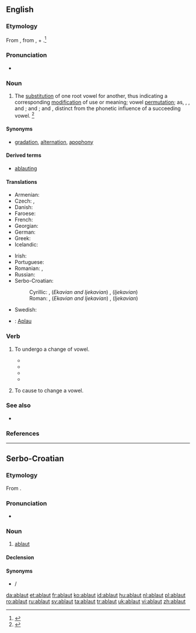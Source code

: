{{also|Ablaut}}
==English==
{{wikipedia|Indo-European ablaut}}

===Etymology===
From {{etyl|de|en}} {{term|Ablaut||off-sound|lang=de}}, from {{term|ab||off|lang=de}}, + {{term|Laut||sound|lang=de}}.<ref>{{reference-book |editor=Morris, William |title=The American Heritage Dictionary of the English Language |origyear=1969 |year=1971 |publisher=American Heritage Publishing Co., Inc. |location=New York, NY |isbn=0-395-09066-0 |pages=3 }}</ref>

===Pronunciation===
* {{a|US}} {{IPA|/ˈɑbˌlaʊt/|/ˈɑpˌlaʊt/|/ˈæbˌlaʊt/}}

===Noun===
{{en-noun}}

# {{context|linguistics|lang=en}} The [[substitution]] of one root vowel for another, thus indicating a corresponding [[modification]] of use or meaning; vowel [[permutation]]; as, {{term|get|lang=en}}, {{term|gat|lang=en}}, and {{term|got|lang=en}}; {{term|sing|lang=en}} and {{term|song|lang=en}}; {{term|hang|lang=en}} and {{term|hung|lang=en}}, distinct from the phonetic influence of a succeeding vowel. {{defdate|Mid 19<sup>th</sup> century.}}<ref name=SOED>{{reference-book | last =| first = | authorlink =  | coauthors =  | editor =Brown, Lesley  | others =  | title = The Shorter Oxford English Dictionary | origdate =  | origyear = 1933| origmonth =  | url =  | format =  | accessdate =  | accessyear =  | accessmonth =  | edition = 5th | date =  | year =2003| month =  | publisher =Oxford University Press  | location =Oxford, UK | language =  | id =  | doi = | isbn =978-0-19-860575-7 | lccn = | ol = | pages =5| chapter =  | chapterurl =  | quote =}}</ref>

====Synonyms====
* [[gradation]], [[alternation]], [[apophony]]

====Derived terms====
* [[ablauting]]

====Translations====
{{trans-top|substitution of one root vowel for another}}
* Armenian: {{t|hy|ձայնդարձ|tr=jayndarj}}
* Czech: {{t|cs|kmenostup|m}}, {{t|cs|střída|f}}
* Danish: {{t|da|aflyd|c}}
* Faroese: {{t|fo|avljóð|n}}
* French: {{t+|fr|apophonie|f}}
* Georgian: {{t|ka|აბლაუტი|tr=ablauti|sc=Geor}}
* German: {{t+|de|Ablaut|m}}
* Greek: {{t+|el|ετεροίωση|f|tr=eteroíosi}}
* Icelandic: {{t|is|hljóðskipti|n-p}}
{{trans-mid}}
* Irish: {{t|ga|ablabht}}
* Portuguese: {{t|pt|ablaut|m}}
* Romanian: {{t+|ro|apofonie|f}}, {{t+|ro|ablaut|n}}
* Russian: {{t+|ru|аблаут|m|tr=abláut}}
* Serbo-Croatian:
*: Cyrillic: {{t|sh|а̀блаут|m|sc=Cyrl}}, (''Ekavian and Ijekavian'') {{t|sh|пре́вој|m|sc=Cyrl}}, (''Ijekavian'') {{t|sh|прије́вој|m|sc=Cyrl}}
*: Roman: {{t|sh|àblaut|m}}, (''Ekavian and Ijekavian'') {{t|sh|prévoj|m}}, (''Ijekavian'') {{t|sh|prijévoj|m}}
* Swedish: {{t+|sv|avljud|n}}
{{trans-bottom}}
{{checktrans-top}}
* {{ttbc|vi}}: [[Aplau]]
{{trans-bottom}}

===Verb===
{{en-verb}}

# {{context|intransitive|linguistics|of a vowel-containing linguistic component|lang=en}} To undergo a change of vowel.
#* {{quote-book|title=Function and Form in the -áya-formations of the Rig Veda and ...| page=209| books.google.com/books?isbn=3525262191| author=Stephanie W. Jamison| year=1983| passage=This root must once have '''ablauted''', given the associated nominal derivatives prthii- 'broad', prthivl- 'earth'. However, it does not '''ablaut''' at all in its verbal forms.}}
#* {{quote-book|title=Yupik Eskimo prosodic systems: descriptive and comparative studies| page=241| books.google.com/books?isbn=0933769377| author=Michael E. Krauss| year=1985| passage=What we find is that one cannot predict which members of V a given member of E will cause to '''ablaut'''}}
#* {{quote-book|title=Catching language: the standing challenge of grammar writing| page=536| books.google.com/books?isbn=3110186039| author=Felix K. Ameka, Alan Charles Dench, Nicholas Evans| year=2006| passage=It is these co-opted verbs that tend to '''ablaut''' variably in the different Dakotan dialects and that forced morphological restructuring}}
#* {{quote-book|title=Relative Clauses in Languages of the Americas: A Typological Overview| page=219| books.google.com/books?isbn=902720683X| author={{w|Bernard Comrie}}, Zarina Estrada Fernández| year=2012| passage=This allomorph also causes the back vowel to '''ablaut''' to a low vowel.}}
# {{context|transitive|linguistics|lang=en}} To cause to change a vowel.

===See also===
* {{pedialite|Apophony}}

===References===
<references/>

----

==Serbo-Croatian==

===Etymology===
From {{etyl|de|sh}} {{term|Ablaut|lang=de}}.

===Pronunciation===
* {{IPA|/ǎblaut/|lang=sh}}

===Noun===
{{sh-noun|g=m|head=àblaut|r|аблаут|а̀блаут}}

# [[#English|ablaut]]

====Declension====
{{sh-decl-noun
|àblaut|ablauti
|ablauta|ablauta
|ablautu|ablautima
|ablaut|ablaute
|ablaute|ablauti
|ablautu|ablautima
|ablautom|ablautima
}}

====Synonyms====
* {{l|sh|prévoj}} / {{l|sh|prijévoj}}

[[da:ablaut]]
[[et:ablaut]]
[[fr:ablaut]]
[[ko:ablaut]]
[[id:ablaut]]
[[hu:ablaut]]
[[nl:ablaut]]
[[pl:ablaut]]
[[ro:ablaut]]
[[ru:ablaut]]
[[sv:ablaut]]
[[ta:ablaut]]
[[tr:ablaut]]
[[uk:ablaut]]
[[vi:ablaut]]
[[zh:ablaut]]